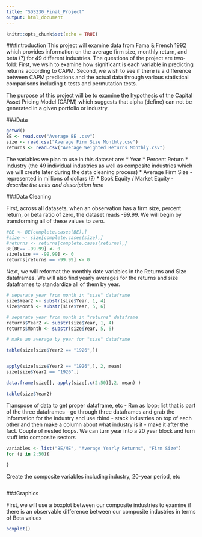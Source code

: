 ```yaml
---
title: "SDS230_Final_Project"
output: html_document
---
```


```r
knitr::opts_chunk$set(echo = TRUE)
```

###Introduction 
This project will examine data from Fama & French 1992 which provides information on the average firm size, monthly return, and beta (?) for 49 different industries. The questions of the project are two-fold: First, we wsih to examine how significant is each variable in predicting returns according to CAPM. Second, we wish to see if there is a difference between CAPM predictions and the actual data through various statistical comparisons including t-tests and permutation tests. 

The purpose of this project will be to examine the hypothesis of the Capital Asset Pricing Model (CAPM) which suggests that alpha (define) can not be generated in a given portfolio or industry. 

###Data
```r
getwd()
BE <- read.csv("Average BE .csv")
size <- read.csv("Average Firm Size Monthly.csv")
returns <- read.csv("Average Weighted Returns Monthly.csv")
```

The variables we plan to use in this dataset are: 
* Year
* Percent Return 
* Industry (the 49 individual industries as well as composite industries which we will create later during the data cleaning process)
* Average Firm Size - represented in millions of dollars (?)
* Book Equity / Market Equity - *describe the units and description here*

###Data Cleaning

First, across all datasets, when an observation has a firm size, percent return, or beta ratio of zero, the dataset reads -99.99. We will begin by transforming all of these values to zero. 
```r
#BE <- BE[complete.cases(BE),]
#size <- size[complete.cases(size),]
#returns <- returns[complete.cases(returns),]
BE[BE== -99.99] <- 0 
size[size == -99.99] <- 0 
returns[returns == -99.99] <- 0 

```

Next, we will reformat the monthly date variables in the Returns and Size dataframes. We will also find yearly averages for the returns and size dataframes to standardize all of them by year.
```r
# separate year from month in "size" dataframe
size$Year2 <- substr(size$Year, 1, 4)
size$Month <- substr(size$Year, 5, 6)

# separate year from month in "returns" dataframe
returns$Year2 <- substr(size$Year, 1, 4)
returns$Month <- substr(size$Year, 5, 6)

# make an average by year for "size" dataframe

table(size[size$Year2 == "1926",])


apply(size[size$Year2 == "1926",], 2, mean)
size[size$Year2 == "1926",]

data.frame(size[], apply(size[,c(2:50)],2, mean) )

table(size$Year2)
```


Transpose of data to get proper dataframe, etc - Run as loop; list that is part of the three dataframes - go through three dataframes and grab the information for the industry and use rbind - stack industries on top of each other and then make a column about what industry is it - make it after the fact. Couple of nested loops. We can turn year into a 20 year block and turn stuff into composite sectors 
```r
variables <- list("BE/ME", "Average Yearly Returns", "Firm Size")
for (i in 2:50){
  
}


```


Create the composite variables including industry, 20-year period, etc
```r

```



###Graphics 

First, we will use a boxplot between our composite industries to examine if there is an observable difference between our composite industries in terms of Beta values
```r
boxplot()
```





